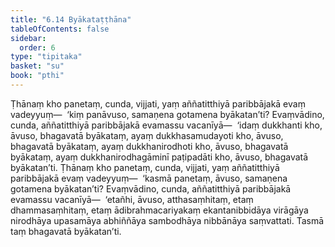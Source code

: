 ```yaml
---
title: "6.14 Byākataṭṭhāna"
tableOfContents: false
sidebar:
  order: 6
type: "tipitaka"
basket: "su"
book: "pthi"
---
```



<DynamicBreadcrumb />

<Division number="190" book="pthi" bookNo="8" page="113">

<Paragraph number="385" book="pthi">
Ṭhānaṃ kho panetaṃ, cunda, vijjati, yaṃ aññatitthiyā paribbājakā evaṃ vadeyyuṃ—  ‘kiṃ panāvuso, samaṇena gotamena byākatan’ti? Evaṃvādino, cunda, aññatitthiyā paribbājakā evamassu vacanīyā—  ‘idaṃ dukkhanti kho, āvuso, bhagavatā byākataṃ, ayaṃ dukkhasamudayoti kho, āvuso, bhagavatā byākataṃ, ayaṃ dukkhanirodhoti kho, āvuso, bhagavatā byākataṃ, ayaṃ dukkhanirodhagāminī paṭipadāti kho, āvuso, bhagavatā byākatan’ti.
</Paragraph>

<Paragraph number="386" book="pthi">
Ṭhānaṃ kho panetaṃ, cunda, vijjati, yaṃ aññatitthiyā paribbājakā evaṃ vadeyyuṃ—  ‘kasmā panetaṃ, āvuso, samaṇena gotamena byākatan’ti? Evaṃvādino, cunda, aññatitthiyā paribbājakā evamassu vacanīyā—  ‘etañhi, āvuso, atthasaṃhitaṃ, etaṃ dhammasaṃhitaṃ, etaṃ ādibrahmacariyakaṃ ekantanibbidāya virāgāya nirodhāya upasamāya abhiññāya sambodhāya nibbānāya saṃvattati. Tasmā taṃ bhagavatā byākatan’ti.
</Paragraph>
</Division>